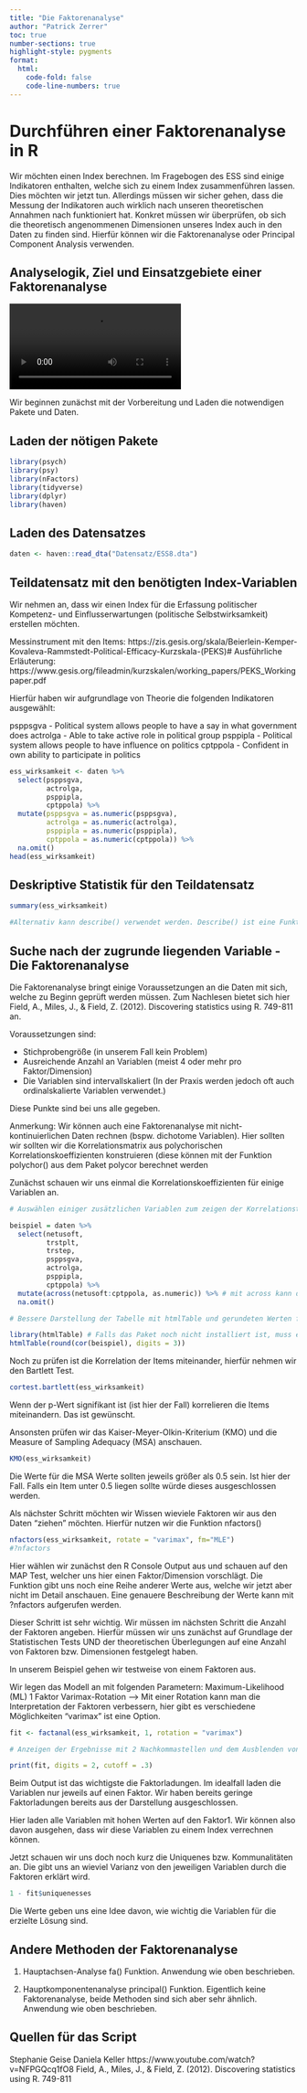 ```yaml
---
title: "Die Faktorenanalyse"
author: "Patrick Zerrer"
toc: true
number-sections: true
highlight-style: pygments
format:
  html:
    code-fold: false
    code-line-numbers: true
---
```


# Durchführen einer Faktorenanalyse in R

Wir möchten einen Index berechnen. Im Fragebogen des ESS sind einige Indikatoren enthalten, welche sich zu einem Index zusammenführen lassen. Dies möchten wir jetzt tun. Allerdings müssen wir sicher gehen, dass die Messung der Indikatoren auch wirklich nach unseren theoretischen Annahmen nach funktioniert hat. Konkret müssen wir überprüfen, ob sich die theoretisch angenommenen Dimensionen unseres Index auch in den Daten zu finden sind. Hierfür können wir die Faktorenanalyse oder Principal Component Analysis verwenden.

## Analyselogik, Ziel und Einsatzgebiete einer Faktorenanalyse

![](feb_2022_Exkurs%20Faktorenanalyse%20-%20Was%20ist%20ein%20Faktor.mp4)

Wir beginnen zunächst mit der Vorbereitung und Laden die notwendigen Pakete und Daten.

## Laden der nötigen Pakete

```r
library(psych)
library(psy)
library(nFactors)
library(tidyverse)
library(dplyr)
library(haven)
```

## Laden des Datensatzes

```r
daten <- haven::read_dta("Datensatz/ESS8.dta")
```

## Teildatensatz mit den benötigten Index-Variablen

Wir nehmen an, dass wir einen Index für die Erfassung politischer Kompetenz- und Einflusserwartungen (politische Selbstwirksamkeit) erstellen möchten.

Messinstrument mit den Items: https://zis.gesis.org/skala/Beierlein-Kemper-Kovaleva-Rammstedt-Political-Efficacy-Kurzskala-(PEKS)# Ausführliche Erläuterung: https://www.gesis.org/fileadmin/kurzskalen/working_papers/PEKS_Workingpaper.pdf

Hierfür haben wir aufgrundlage von Theorie die folgenden Indikatoren ausgewählt:

psppsgva - Political system allows people to have a say in what government does actrolga - Able to take active role in political group psppipla - Political system allows people to have influence on politics cptppola - Confident in own ability to participate in politics

```r

ess_wirksamkeit <- daten %>%
  select(psppsgva,
         actrolga,
         psppipla,
         cptppola) %>% 
  mutate(psppsgva = as.numeric(psppsgva),
         actrolga = as.numeric(actrolga),
         psppipla = as.numeric(psppipla),
         cptppola = as.numeric(cptppola)) %>% 
  na.omit()
head(ess_wirksamkeit)

```

## Deskriptive Statistik für den Teildatensatz

```r
summary(ess_wirksamkeit)

#Alternativ kann describe() verwendet werden. Describe() ist eine Funktion des psych Pakets, welche die wichtigsten Streu- und Lageparameter für Variablen angiebt
```

## Suche nach der zugrunde liegenden Variable - Die Faktorenanalyse

Die Faktorenanalyse bringt einige Voraussetzungen an die Daten mit sich, welche zu Beginn geprüft werden müssen. Zum Nachlesen bietet sich hier Field, A., Miles, J., & Field, Z. (2012). Discovering statistics using R. 749-811 an.

Voraussetzungen sind:

-   Stichprobengröße (in unserem Fall kein Problem)
-   Ausreichende Anzahl an Variablen (meist 4 oder mehr pro Faktor/Dimension)
-   Die Variablen sind intervallskaliert (In der Praxis werden jedoch oft auch ordinalskalierte Variablen verwendet.)

Diese Punkte sind bei uns alle gegeben.

Anmerkung: Wir können auch eine Faktorenanalyse mit nicht-kontinuierlichen Daten rechnen (bspw. dichotome Variablen). Hier sollten wir sollten wir die Korrelationsmatrix aus polychorischen Korrelationskoeffizienten konstruieren (diese können mit der Funktion polychor() aus dem Paket polycor berechnet werden

Zunächst schauen wir uns einmal die Korrelationskoeffizienten für einige Variablen an.

```r

# Auswählen einiger zusätzlichen Variablen zum zeigen der Korrelationstabelle

beispiel = daten %>% 
  select(netusoft, 
         trstplt, 
         trstep, 
         psppsgva, 
         actrolga,
         psppipla,
         cptppola) %>% 
  mutate(across(netusoft:cptppola, as.numeric)) %>% # mit across kann die gleiche Funktion - in diesem Fall as.numeric() - mehrere Variablen angewandt werden
  na.omit()

# Bessere Darstellung der Tabelle mit htmlTable und gerundeten Werten für bessere Lesbarkeit

library(htmlTable) # Falls das Paket noch nicht installiert ist, muss es mit install.packages("htmlTable") installiert werden
htmlTable(round(cor(beispiel), digits = 3))
```

Noch zu prüfen ist die Korrelation der Items miteinander, hierfür nehmen wir den Bartlett Test.

```r
cortest.bartlett(ess_wirksamkeit)
```

Wenn der p-Wert signifikant ist (ist hier der Fall) korrelieren die Items miteinandern. Das ist gewünscht.

Ansonsten prüfen wir das Kaiser-Meyer-Olkin-Kriterium (KMO) und die Measure of Sampling Adequacy (MSA) anschauen.

```r
KMO(ess_wirksamkeit)
```

Die Werte für die MSA Werte sollten jeweils größer als 0.5 sein. Ist hier der Fall. Falls ein Item unter 0.5 liegen sollte würde dieses ausgeschlossen werden.

Als nächster Schritt möchten wir Wissen wieviele Faktoren wir aus den Daten "ziehen" möchten. Hierfür nutzen wir die Funktion nfactors()

```r
nfactors(ess_wirksamkeit, rotate = "varimax", fm="MLE")
#?nfactors 
```

Hier wählen wir zunächst den R Console Output aus und schauen auf den MAP Test, welcher uns hier einen Faktor/Dimension vorschlägt. Die Funktion gibt uns noch eine Reihe anderer Werte aus, welche wir jetzt aber nicht im Detail anschauen. Eine genauere Beschreibung der Werte kann mit ?nfactors aufgerufen werden.

Dieser Schritt ist sehr wichtig. Wir müssen im nächsten Schritt die Anzahl der Faktoren angeben. Hierfür müssen wir uns zunächst auf Grundlage der Statistischen Tests UND der theoretischen Überlegungen auf eine Anzahl von Faktoren bzw. Dimensionen festgelegt haben.

In unserem Beispiel gehen wir testweise von einem Faktoren aus.

Wir legen das Modell an mit folgenden Parametern: Maximum-Likelihood (ML) 1 Faktor Varimax-Rotation --\> Mit einer Rotation kann man die Interpretation der Faktoren verbessern, hier gibt es verschiedene Möglichkeiten "varimax" ist eine Option.

```r
fit <- factanal(ess_wirksamkeit, 1, rotation = "varimax")

# Anzeigen der Ergebnisse mit 2 Nachkommastellen und dem Ausblenden von Faktorladungen die kleiner als 0.3 sind

print(fit, digits = 2, cutoff = .3)
```

Beim Output ist das wichtigste die Faktorladungen. Im idealfall laden die Variablen nur jeweils auf einen Faktor. Wir haben bereits geringe Faktorladungen bereits aus der Darstellung ausgeschlossen.

Hier laden alle Variablen mit hohen Werten auf den Faktor1. Wir können also davon ausgehen, dass wir diese Variablen zu einem Index verrechnen können.

Jetzt schauen wir uns doch noch kurz die Uniquenes bzw. Kommunalitäten an. Die gibt uns an wieviel Varianz von den jeweiligen Variablen durch die Faktoren erklärt wird.

```r
1 - fit$uniquenesses
```

Die Werte geben uns eine Idee davon, wie wichtig die Variablen für die erzielte Lösung sind.

## Andere Methoden der Faktorenanalyse

1)  Hauptachsen-Analyse fa() Funktion. Anwendung wie oben beschrieben.

2)  Hauptkomponentenanalyse principal() Funktion. Eigentlich keine Faktorenanalyse, beide Methoden sind sich aber sehr ähnlich. Anwendung wie oben beschrieben.

## Quellen für das Script

Stephanie Geise Daniela Keller https://www.youtube.com/watch?v=NFPGQcq1fO8 Field, A., Miles, J., & Field, Z. (2012). Discovering statistics using R. 749-811
